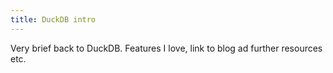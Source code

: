```yaml
---
title: DuckDB intro
---
```


Very brief back to DuckDB. Features I love, link to blog ad further resources etc.